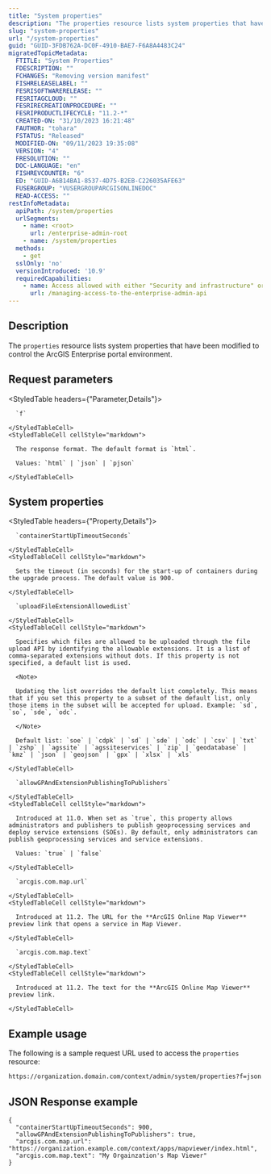 ```yaml
---
title: "System properties"
description: "The properties resource lists system properties that have been modified to control the portal environment."
slug: "system-properties"
url: "/system-properties"
guid: "GUID-3FDB762A-DC0F-4910-BAE7-F6A8A4483C24"
migratedTopicMetadata:
  FTITLE: "System Properties"
  FDESCRIPTION: ""
  FCHANGES: "Removing version manifest"
  FISHRELEASELABEL: ""
  FESRISOFTWARERELEASE: ""
  FESRITAGCLOUD: ""
  FESRIRECREATIONPROCEDURE: ""
  FESRIPRODUCTLIFECYCLE: "11.2-*"
  CREATED-ON: "31/10/2023 16:21:48"
  FAUTHOR: "tohara"
  FSTATUS: "Released"
  MODIFIED-ON: "09/11/2023 19:35:08"
  VERSION: "4"
  FRESOLUTION: ""
  DOC-LANGUAGE: "en"
  FISHREVCOUNTER: "6"
  ED: "GUID-A6B14BA1-8537-4D75-B2EB-C226035AFE63"
  FUSERGROUP: "VUSERGROUPARCGISONLINEDOC"
  READ-ACCESS: ""
restInfoMetadata:
  apiPath: /system/properties
  urlSegments:
    - name: <root>
      url: /enterprise-admin-root
    - name: /system/properties
  methods:
    - get
  sslOnly: 'no'
  versionIntroduced: '10.9'
  requiredCapabilities:
    - name: Access allowed with either "Security and infrastructure" or "Servers" privileges
      url: /managing-access-to-the-enterprise-admin-api
---
```


## Description

The `properties` resource lists system properties that have been modified to control the ArcGIS Enterprise portal environment.


## Request parameters

<StyledTable headers={"Parameter,Details"}>
  <StyledTableRow>
    <StyledTableCell cellStyle="markdown">

      `f` 

    </StyledTableCell>
    <StyledTableCell cellStyle="markdown">

      The response format. The default format is `html`.

      Values: `html` | `json` | `pjson`

    </StyledTableCell>
  </StyledTableRow>
</StyledTable>


## System properties

<StyledTable headers={"Property,Details"}>
  <StyledTableRow>
    <StyledTableCell cellStyle="markdown">

      `containerStartUpTimeoutSeconds` 

    </StyledTableCell>
    <StyledTableCell cellStyle="markdown">

      Sets the timeout (in seconds) for the start-up of containers during the upgrade process. The default value is 900.

    </StyledTableCell>
  </StyledTableRow>
  <StyledTableRow>
    <StyledTableCell cellStyle="markdown">

      `uploadFileExtensionAllowedList` 

    </StyledTableCell>
    <StyledTableCell cellStyle="markdown">

      Specifies which files are allowed to be uploaded through the file upload API by identifying the allowable extensions. It is a list of comma-separated extensions without dots. If this property is not specified, a default list is used.

      <Note>

      Updating the list overrides the default list completely. This means that if you set this property to a subset of the default list, only those items in the subset will be accepted for upload. Example: `sd`, `so`, `sde`, `odc`.

      </Note>

      Default list: `soe` | `cdpk` | `sd` | `sde` | `odc` | `csv` | `txt` | `zshp` | `agssite` | `agssiteservices` | `zip` | `geodatabase` | `kmz` | `json` | `geojson` | `gpx` | `xlsx` | `xls`

    </StyledTableCell>
  </StyledTableRow>
  <StyledTableRow>
    <StyledTableCell cellStyle="markdown">

      `allowGPAndExtensionPublishingToPublishers` 

    </StyledTableCell>
    <StyledTableCell cellStyle="markdown">

      Introduced at 11.0. When set as `true`, this property allows administrators and publishers to publish geoprocessing services and deploy service extensions (SOEs). By default, only administrators can publish geoprocessing services and service extensions.

      Values: `true` | `false`

    </StyledTableCell>
  </StyledTableRow>
  <StyledTableRow>
    <StyledTableCell cellStyle="markdown">

      `arcgis.com.map.url` 

    </StyledTableCell>
    <StyledTableCell cellStyle="markdown">

      Introduced at 11.2. The URL for the **ArcGIS Online Map Viewer** preview link that opens a service in Map Viewer.

    </StyledTableCell>
  </StyledTableRow>
  <StyledTableRow>
    <StyledTableCell cellStyle="markdown">

      `arcgis.com.map.text` 

    </StyledTableCell>
    <StyledTableCell cellStyle="markdown">

      Introduced at 11.2. The text for the **ArcGIS Online Map Viewer** preview link.

    </StyledTableCell>
  </StyledTableRow>
</StyledTable>


## Example usage

The following is a sample request URL used to access the `properties` resource:

```markdown
https://organization.domain.com/context/admin/system/properties?f=json
```

## JSON Response example

```other
{
  "containerStartUpTimeoutSeconds": 900,
  "allowGPAndExtensionPublishingToPublishers": true,
  "arcgis.com.map.url": "https://organization.example.com/context/apps/mapviewer/index.html",
  "arcgis.com.map.text": "My Orgainzation's Map Viewer"
}
```